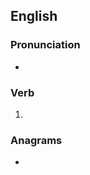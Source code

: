 ==English==

===Pronunciation===
* {{IPA|en|/ˈovəɹəʊd/}}

===Verb===
{{head|en|verb form}}

# {{en-simple past of|override}}

===Anagrams===
* {{anagrams|en|a=deeoorrv|overdoer}}